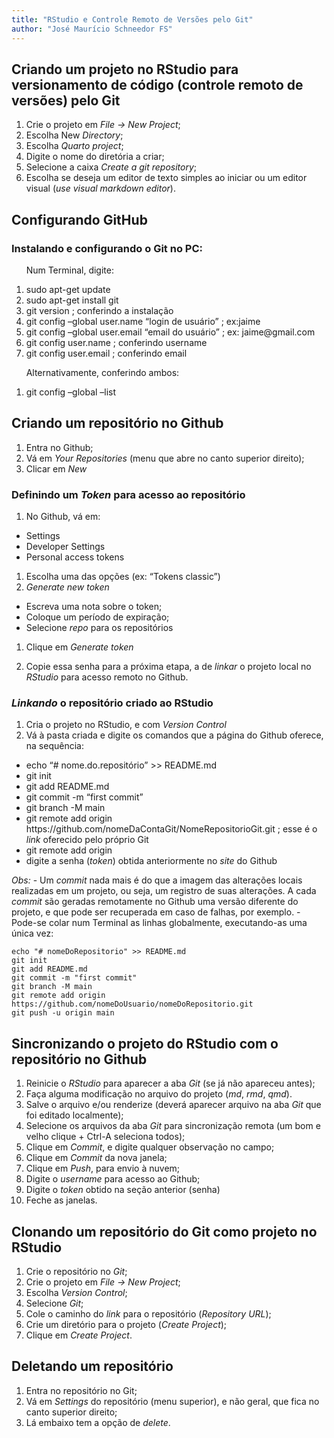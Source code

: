 ```yaml
---
title: "RStudio e Controle Remoto de Versões pelo Git"
author: "José Maurício Schneedor FS"
---
```



## Criando um projeto no RStudio para versionamento de código (controle remoto de versões) pelo Git

1. Crie o projeto em *File -> New Project*;
1. Escolha New *Directory*;
1. Escolha *Quarto project*;
1. Digite o nome do diretória a criar;
1. Selecione a caixa *Create a git repository*;
1. Escolha se deseja um editor de texto simples ao iniciar ou um editor visual (*use visual markdown editor*).

## Configurando GitHub

### Instalando e configurando o Git no PC:

|       Num Terminal, digite:
1. sudo apt-get update
1. sudo apt-get install git
1. git version    ; conferindo a instalação
1. git config --global user.name "login de usuário"    ; ex:jaime
1. git config --global user.email "email do usuário"    ; ex: jaime@gmail.com
1. git config user.name ;  conferindo username
1. git config user.email ;  conferindo email

|       Alternativamente, conferindo ambos:

1. git config --global --list

## Criando um repositório no Github

1. Entra no Github;
1. Vá em *Your Repositories* (menu que abre no canto superior direito);
1. Clicar em *New*

<!-- 1. install.packages("usethis") -->
<!-- 1. usethis::use_git_config(user.name = "zemasfs", -->
<!--                         user.email = "zemasfs@gmail.com") -->
<!-- 1. usethis::use_git() -->

<!-- 1. usethis::use_github() -->

### Definindo um *Token* para acesso ao repositório

1. No Github, vá em:
 + Settings
 + Developer Settings
 + Personal access tokens
1. Escolha uma das opções (ex: "Tokens classic")
1. *Generate new token*
 + Escreva uma nota sobre o token;
 + Coloque um período de expiração;
 + Selecione *repo* para os repositórios
1. Clique em *Generate token*

1. Copie essa senha para a próxima etapa, a de *linkar* o projeto local no *RStudio* para acesso remoto no Github.

### *Linkando* o repositório criado ao RStudio

1. Cria o projeto no RStudio, e com *Version Control*
1. Vá à pasta criada e digite os comandos que a página do Github oferece, na sequência:
  + echo "# nome.do.repositório" >> README.md
  +  git init
  + git add README.md
  + git commit -m "first commit"
  + git branch -M main
  + git remote add origin https://github.com/nomeDaContaGit/NomeRepositorioGit.git    ; esse é o *link* oferecido pelo próprio Git
  + git remote add origin 
  + digite a senha (*token*) obtida anteriormente no *site* do Github
  
  *Obs:* 
  - Um *commit* nada mais é do que a imagem das alterações locais realizadas em um projeto, ou seja, um registro de suas alterações. A cada *commit* são geradas remotamente no Github uma versão diferente do projeto, e que pode ser recuperada em caso de falhas, por exemplo.
   - Pode-se colar num Terminal as linhas globalmente, executando-as uma única vez:
   
```{}
echo "# nomeDoRepositorio" >> README.md
git init
git add README.md
git commit -m "first commit"
git branch -M main
git remote add origin https://github.com/nomeDoUsuario/nomeDoRepositorio.git
git push -u origin main
```


## Sincronizando o projeto do RStudio com o repositório no Github

1. Reinicie o *RStudio* para aparecer a aba *Git* (se já não apareceu antes);
1. Faça alguma modificação no arquivo do projeto (*md*, *rmd*, *qmd*).
1. Salve o arquivo e/ou renderize (deverá aparecer arquivo na aba *Git* que foi editado localmente);
1. Selecione os arquivos da aba *Git* para sincronização remota (um bom e velho clique  +  Ctrl-A seleciona todos);
1. Clique em *Commit*, e digite qualquer observação no campo; 
1. Clique em *Commit* da nova janela;
1. Clique em *Push*, para envio à nuvem;
1. Digite o *username* para acesso ao Github;
1. Digite o *token* obtido na seção anterior (senha) 
1. Feche as janelas. 

## Clonando um repositório do Git como projeto no RStudio

1. Crie o repositório no *Git*;
1. Crie o projeto em *File -> New Project*;
1. Escolha *Version Control*;
1. Selecione *Git*;
1. Cole o caminho do *link* para o repositório (*Repository URL*);
1. Crie um diretório para o projeto (*Create Project*);
1. Clique em *Create Project*.

## Deletando um repositório
1. Entra no repositório no Git;
1. Vá em *Settings* do repositório (menu superior), e não geral, que fica no canto superior direito;
1. Lá embaixo tem a opção de *delete*.

